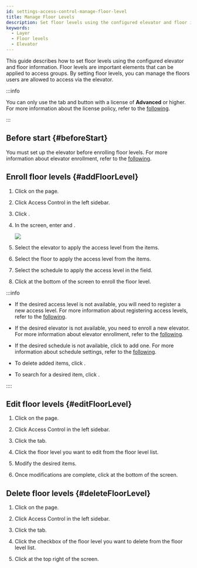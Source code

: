 ```yaml
---
id: settings-access-control-manage-floor-level
title: Manage Floor Levels
description: Set floor levels using the configured elevator and floor information.
keywords:
  - Layer
  - Floor levels
  - Elevator
---
```


This guide describes how to set floor levels using the configured elevator and floor information. Floor levels are important elements that can be applied to access groups. By setting floor levels, you can manage the floors users are allowed to access via the elevator.

:::info

You can only use the <Cmd sid='ag.floorLevel.title' product='2' /> tab and <Cmd sid='ac.al.main.addFloorlevel.button' product='2' /> button with a license of **Advanced** or higher. For more information about the license policy, refer to the [following](licensing).

:::

## Before start {#beforeStart}

You must set up the elevator before enrolling floor levels. For more information about elevator enrollment, refer to the [following](settings-elevators-add).

## Enroll floor levels {#addFloorLevel}

1. Click <Cmd sid='shell.header.setting' /> on the <Cmd sid='shell.header.launcher' /> page.

2. Click <Cmd>Access Control</Cmd> in the left sidebar.

3. Click <Cmd sid='ac.al.main.addFloorlevel.button' product='2' />.

4. In the <Cmd sid='ac.al.addFloorlevel.top' product='2' /> screen, enter <Cmd sid='common.name' product='2' /> and <Cmd sid='common.description' product='2' />.

   <Image src='/img/biostarx-settings-add-access-floor-level.png' />

5. Select the elevator to apply the access level from the <Cmd sid='ac.al.list.column.elevator' product='2' /> items.

6. Select the floor to apply the access level from the <Cmd sid='ac.al.list.column.floorName' product='2' /> items.

7. Select the schedule to apply the access level in the <Cmd sid='common.schedule' product='2' /> field.

8. Click <Cmd sid='button.apply' product='2' /> at the bottom of the screen to enroll the floor level.

:::info

* If the desired access level is not available, you will need to register a new access level. For more information about registering access levels, refer to the [following](settings-access-control-manage-access-level).

* If the desired elevator is not available, you need to enroll a new elevator. For more information about elevator enrollment, refer to the [following](settings-elevators-add).

* If the desired schedule is not available, click <Cmd sid='button.plusAddSchedule' product='2' /> to add one. For more information about schedule settings, refer to the [following](settings-schedule).

* To delete added items, click <IcTrash2 />.

* To search for a desired item, click <IcSearch />.

::::

## Edit floor levels {#editFloorLevel}

1. Click <Cmd sid='shell.header.setting' /> on the <Cmd sid='shell.header.launcher' /> page.

2. Click <Cmd>Access Control</Cmd> in the left sidebar.

3. Click the <Cmd sid='ag.floorLevel.title' product='2' /> tab.

4. Click the floor level you want to edit from the floor level list.

5. Modify the desired items.

6. Once modifications are complete, click <Cmd sid='button.apply' product='2' /> at the bottom of the screen.

## Delete floor levels {#deleteFloorLevel}

1. Click <Cmd sid='shell.header.setting' /> on the <Cmd sid='shell.header.launcher' /> page.

2. Click <Cmd>Access Control</Cmd> in the left sidebar.

3. Click the <Cmd sid='ag.floorLevel.title' product='2' /> tab.

4. Click the checkbox of the floor level you want to delete from the floor level list.

5. Click <Cmd sid='ac.al.main.deleteFloorlevel.button' product='2' /> at the top right of the screen.
